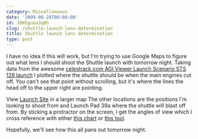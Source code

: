 ```yaml
---
category: Miscellaneous
date: '2009-08-28T00:00:00'
id: 20WSguoa3qBh
slug: /shuttle-launch-lens-determination
title: Shuttle launch lens determination
type: post
---
```


I have no idea if this will work, but I'm trying to use Google Maps
to figure out what lens I should shoot the Shuttle launch with
tomorrow night. Taking data from the awesome
[celestrack.com AGI Viewer Launch Scenario STS 128 launch](http://celestrak.com/events/sts-128-launch.asp)
I plotted where the shuttle should be when the main engines cut
off. You can't see that point without scrolling, but it's where the
lines the head off to the upper right are pointing.

  
View
[Launch Site](http://maps.google.com/maps/ms?ie=UTF8&hl=en&t=h&msa=0&msid=118134784061829207233.0004722c227e9829eabdb&ll=28.601403,-80.579224&spn=0.758383,1.448822&source=embed)
in a larger map
The other locations are the positions I'm looking to shoot from and
Launch Pad 39a where the shuttle will blast off from. By sticking a
protractor on the screen, I get the angles of view which I cross
reference with either
[this chart](http://www.sizes.com/tools/ang35still.htm) or
[this tool](http://www.sweeting.org/mark/lenses/canon.php).

Hopefully, we'll see how this all pans out tomorrow night.